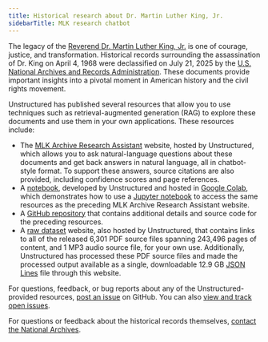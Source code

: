 ```yaml
---
title: Historical research about Dr. Martin Luther King, Jr.
sidebarTitle: MLK research chatbot
---
```


The legacy of the [Reverend Dr. Martin Luther King, Jr.](https://thekingcenter.org/about-tkc/martin-luther-king-jr/) 
is one of courage, justice, and transformation. Historical records surrounding the assassination of Dr. King on 
April 4, 1968 were declassified on July 21, 2025 by the 
[U.S. National Archives and Records Administration](https://www.archives.gov/research/mlk). These documents provide 
important insights into a pivotal moment in American history and the civil rights movement.

Unstructured has published several resources that allow you to use techniques such as retrieval-augmented generation (RAG) to 
explore these documents and use them in your own applications. These resources include:

- The [MLK Archive Research Assistant](https://mlk-public.demo.unstructured.io/) website, hosted by Unstructured, 
  which allows you to ask natural-language questions about these documents and get back answers in natural language, all in chatbot-style format. 
  To support these answers, source citations are also provided, including confidence scores and page references.
- A [notebook](https://colab.research.google.com/github/Unstructured-IO/unstructured-mlk-archive-public/blob/main/MLK_Archive_RAG_Application.ipynb), 
  developed by Unstructured and hosted in [Google Colab](https://colab.google/), which demonstrates how to use a 
  [Jupyter notebook](https://jupyter-notebook.readthedocs.io/en/latest/notebook.html#notebook-documents) to access the same 
  resources as the preceding MLK Archive Research Assistant website. 
- A [GitHub repository](https://github.com/Unstructured-IO/unstructured-mlk-archive-public) that contains additional details and 
  source code for the preceding resources.
- A [raw dataset](http://example-transformations-mlk-archive.s3-website-us-east-1.amazonaws.com/) website, also hosted by Unstructured, 
  that contains links to all of the released 6,301 PDF source files spanning 243,496 pages of content, and 1 MP3 audio source file, for your own use. Additionally, 
  Unstructured has processed these PDF source files and made the processed output available as a single, downloadable 12.9 GB 
  [JSON Lines](https://jsonlines.org/) file through this website.

For questions, feedback, or bug reports about any of the Unstructured-provided resources, 
[post an issue](https://github.com/Unstructured-IO/unstructured-mlk-archive-public/issues/new) on GitHub. You can also 
[view and track open issues](https://github.com/Unstructured-IO/unstructured-mlk-archive-public/issues).

For questions or feedback about the historical records themselves, 
[contact the National Archives](https://www.archives.gov/research/mlk#contact).